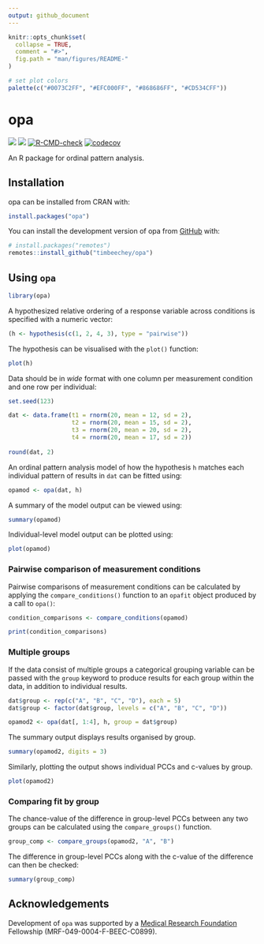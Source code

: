 ```yaml
---
output: github_document
---
```


<!-- README.md is generated from README.Rmd. Please edit that file -->

```r
knitr::opts_chunk$set(
  collapse = TRUE,
  comment = "#>",
  fig.path = "man/figures/README-"
)

# set plot colors
palette(c("#0073C2FF", "#EFC000FF", "#868686FF", "#CD534CFF"))
```

# opa <a href="https://timbeechey.github.io/opa/"></a>

<!-- badges: start -->
![](https://www.r-pkg.org/badges/version-ago/opa?color=orange)
![](https://cranlogs.r-pkg.org/badges/grand-total/opa) 
[![R-CMD-check](https://github.com/timbeechey/opa/actions/workflows/R-CMD-check.yaml/badge.svg)](https://github.com/timbeechey/opa/actions/workflows/R-CMD-check.yaml)
[![codecov](https://codecov.io/gh/timbeechey/opa/graph/badge.svg?token=Q3ZI7BBMIK)](https://codecov.io/gh/timbeechey/opa)
<!-- badges: end -->

An R package for ordinal pattern analysis.

## Installation

opa can be installed from CRAN with:

```r
install.packages("opa")
```

You can install the development version of opa from [GitHub](https://github.com/) with:

```r
# install.packages("remotes")
remotes::install_github("timbeechey/opa")
```

## Using `opa`

```r
library(opa)
```

A hypothesized relative ordering of a response variable across conditions is specified with a numeric vector:

```r
(h <- hypothesis(c(1, 2, 4, 3), type = "pairwise"))
```

The hypothesis can be visualised with the `plot()` function:

```r
plot(h)
```

Data should be in _wide_ format with one column per measurement condition and one row per individual:

```r
set.seed(123)

dat <- data.frame(t1 = rnorm(20, mean = 12, sd = 2),
                  t2 = rnorm(20, mean = 15, sd = 2),
                  t3 = rnorm(20, mean = 20, sd = 2),
                  t4 = rnorm(20, mean = 17, sd = 2))
                  
round(dat, 2)
```

An ordinal pattern analysis model of how the hypothesis `h` matches each individual pattern of results in `dat` can be fitted using:

```r
opamod <- opa(dat, h)
```

A summary of the model output can be viewed using:

```r
summary(opamod)
```

Individual-level model output can be plotted using:

```r
plot(opamod)
```

### Pairwise comparison of measurement conditions

Pairwise comparisons of measurement conditions can be calculated by applying the `compare_conditions()` function to an `opafit` object produced by a call to `opa()`:

```r
condition_comparisons <- compare_conditions(opamod)

print(condition_comparisons)
```

### Multiple groups 

If the data consist of multiple groups a categorical grouping variable can be passed with the `group` keyword to produce results for each group within the data, in addition to individual results.

```r
dat$group <- rep(c("A", "B", "C", "D"), each = 5)
dat$group <- factor(dat$group, levels = c("A", "B", "C", "D"))

opamod2 <- opa(dat[, 1:4], h, group = dat$group)
```

The summary output displays results organised by group.

```r
summary(opamod2, digits = 3)
```

Similarly, plotting the output shows individual PCCs and c-values by group.

```r
plot(opamod2)
```

### Comparing fit by group

The chance-value of the difference in group-level PCCs between any two groups can be calculated using the `compare_groups()` function.

```r
group_comp <- compare_groups(opamod2, "A", "B")
```

The difference in group-level PCCs along with the c-value of the difference can then be checked:

```r
summary(group_comp)
```

## Acknowledgements

Development of `opa` was supported by a [Medical Research Foundation](https://www.medicalresearchfoundation.org.uk/) Fellowship (MRF-049-0004-F-BEEC-C0899).
